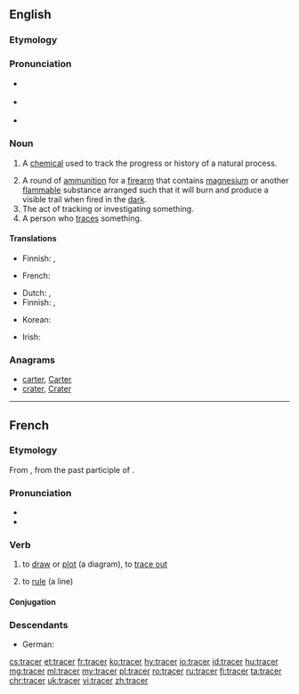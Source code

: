{{also|Tracer}}
==English==

===Etymology===
{{suffix|trace|er|lang=en}}

===Pronunciation===
* {{a|UK}} {{IPA|/ˈtɹeɪsə(ɹ)/|[ˈtʃɹeɪsə(ɹ)]|lang=en}}
* {{a|US}} {{IPA|/ˈtɹeɪsɚ/|[ˈtʃɹeɪsɚ]|lang=en}}
* {{rhymes|eɪsə(r)|lang=en}}

===Noun===
{{en-noun}}

# {{context|chemistry|lang=en}} A [[chemical]] used to track the progress or history of a natural process.
# A round of [[ammunition]] for a [[firearm]] that contains [[magnesium]] or another [[flammable]] substance arranged such that it will burn and produce a visible trail when fired in the [[dark]].
# The act of tracking or investigating something.
# A person who [[trace]]s something.

====Translations====
{{trans-top|A chemical used to track the progress or history of a natural process}}
* Finnish: {{t|fi|markkeri}}, {{t|fi|merkkiaine}}
{{trans-mid}}
* French: {{t+|fr|marqueur|m}}
{{trans-bottom}}

{{trans-top|A piece of ammunition for a firearm that contains magnesium or another flammable substance}}
* Dutch: {{t|nl|tracer}}, {{t|nl|lichtspoormunitie}}
* Finnish: {{t|fi|valojuova-ammus}}, {{t|fi|valojuovaluoti}}
{{trans-mid}}
* Korean: {{t+|ko|예광탄|tr=yegwangtan|sc=Kore}}
{{trans-bottom}}

{{trans-top|The act of tracking or investigating something}}
{{trans-mid}}
{{trans-bottom}}

{{trans-top|A person who traces something}}
* Irish: {{t|ga|rianaí|m}}
{{trans-mid}}
{{trans-bottom}}

===Anagrams===
* [[carter#English|carter]], [[Carter#English|Carter]]
* [[crater#English|crater]], [[Crater#English|Crater]]

----

==French==

===Etymology===
From {{etyl|fro|fr}} {{term|tracier|lang=fro}}, from {{etyl|la|fr}} {{term|tractum|lang=la}} the past participle of {{term|traho|lang=la}}.

===Pronunciation===
* {{audio|Fr-tracer.ogg|audio|lang=fr}}
* {{IPA|/tʁa.se/|lang=fr}}

===Verb===
{{fr-verb}}

# {{context|transitive|lang=fr}} to [[draw]] or [[plot]] (a diagram), to [[trace out]]
# {{context|transitive|lang=fr}} to [[rule]] (a line)

====Conjugation====
{{fr-conj-cer|tra|avoir}}

===Descendants===
* German: {{l/de|trassieren}}

[[cs:tracer]]
[[et:tracer]]
[[fr:tracer]]
[[ko:tracer]]
[[hy:tracer]]
[[io:tracer]]
[[id:tracer]]
[[hu:tracer]]
[[mg:tracer]]
[[ml:tracer]]
[[my:tracer]]
[[pl:tracer]]
[[ro:tracer]]
[[ru:tracer]]
[[fi:tracer]]
[[ta:tracer]]
[[chr:tracer]]
[[uk:tracer]]
[[vi:tracer]]
[[zh:tracer]]